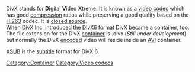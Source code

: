{{See also|Xvid}}

DivX stands for '''Di'''gital '''V'''ideo '''X'''treme.
It is known as a [[video codec]] which has good [[compression]] ratios while preserving a good quality based on the [[H.263]] codec. It is [[closed source]].<br />
When DivX Inc. introduced the DivX6 format DivX became a container, too. The file extension for the DivX [[container]] is .divx (''Still under development'') but normally the DivX [[encode]]d video will reside inside an [[AVI]] container.

[[XSUB]] is the [[subtitle]] format for DivX 6.

[[Category:Container]]
[[Category:Video codecs]]